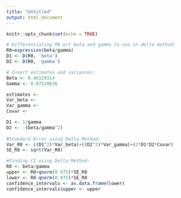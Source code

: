 ```yaml
---
title: "Untitled"
output: html_document
---
```


```r
knitr::opts_chunk$set(echo = TRUE)
```

```r

# Differentiating R0 wrt beta and gamma to use in delta method:
R0=expression(beta/gamma)
D1 <- D(R0, 'beta')
D2 <- D(R0, 'gamma')

# Insert estimates and variances:
Beta <- 0.46129314
Gamma <- 0.07520636

estimates <- 
Var_beta <- 
Var_gamma <- 
Covar <- 

D1 <- 1/gamma
D2 <- -(beta/gamma^2)
  
#Standard Error using Delta Method:
Var_R0 <- ((D1^2)*Var_beta)+((D2^2)*Var_gamma)+(2*D1*D2*Covar)
SE_R0 <- sqrt(Var_R0)

#Finding CI using Delta Method:
R0 <- beta/gamma
upper <- R0+qnorm(0.975)*SE_R0
lower <- R0-qnorm(0.975)*SE_R0
confidence_intervals <- as.data.frame(lower)
confidence_intervals$upper <- upper 

```